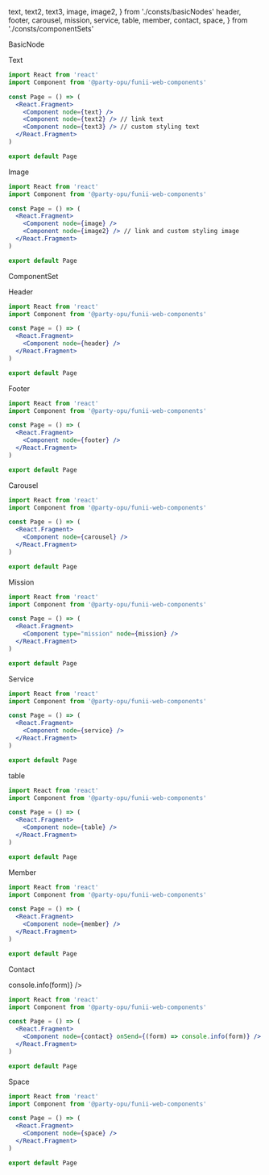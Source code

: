   text,
  text2,
  text3,
  image,
  image2,
} from './consts/basicNodes'
  header,
  footer,
  carousel,
  mission,
  service,
  table,
  member,
  contact,
  space,
} from './consts/componentSets'

<Heading>BasicNode</Heading>

<Spacer size="xxl" />

<SubHeading>Text</SubHeading>

<Spacer size="l" />

<ComponentArea>
  <Component node={text} />
  <Component node={text2} />
  <Component node={text3} />
</ComponentArea>

<Spacer size="l" />

```jsx
import React from 'react'
import Component from '@party-opu/funii-web-components'

const Page = () => (
  <React.Fragment>
    <Component node={text} />
    <Component node={text2} /> // link text
    <Component node={text3} /> // custom styling text
  </React.Fragment>
)

export default Page
```

<Spacer size="xxl" />

<SubHeading>Image</SubHeading>

<Spacer size="l" />

<ComponentArea>
  <Component node={image} />
  <Spacer size="s" />
  <Component node={image2} />
</ComponentArea>

<Spacer size="l" />

```jsx
import React from 'react'
import Component from '@party-opu/funii-web-components'

const Page = () => (
  <React.Fragment>
    <Component node={image} />
    <Component node={image2} /> // link and custom styling image
  </React.Fragment>
)

export default Page
```

<Spacer size="xxl" />
<Spacer size="xxl" />

<Heading>ComponentSet</Heading>

<Spacer size="xxl" />

<SubHeading>Header</SubHeading>

<Spacer size="l" />

<ComponentArea>
  <Component node={header} />
</ComponentArea>

<Spacer size="l" />

```jsx
import React from 'react'
import Component from '@party-opu/funii-web-components'

const Page = () => (
  <React.Fragment>
    <Component node={header} />
  </React.Fragment>
)

export default Page
```

<Spacer size="xxl" />

<SubHeading>Footer</SubHeading>

<Spacer size="l" />

<ComponentArea>
  <Component node={footer} />
</ComponentArea>

<Spacer size="l" />

```jsx
import React from 'react'
import Component from '@party-opu/funii-web-components'

const Page = () => (
  <React.Fragment>
    <Component node={footer} />
  </React.Fragment>
)

export default Page
```

<Spacer size="xxl" />

<SubHeading>Carousel</SubHeading>

<Spacer size="l" />

<ComponentArea>
  <Component node={carousel} />
</ComponentArea>

<Spacer size="l" />

```jsx
import React from 'react'
import Component from '@party-opu/funii-web-components'

const Page = () => (
  <React.Fragment>
    <Component node={carousel} />
  </React.Fragment>
)

export default Page
```

<Spacer size="xxl" />

<SubHeading>Mission</SubHeading>

<Spacer size="l" />

<ComponentArea>
  <Component node={mission} />
</ComponentArea>

<Spacer size="l" />

```jsx
import React from 'react'
import Component from '@party-opu/funii-web-components'

const Page = () => (
  <React.Fragment>
    <Component type="mission" node={mission} />
  </React.Fragment>
)

export default Page
```

<Spacer size="xxl" />

<SubHeading>Service</SubHeading>

<Spacer size="l" />

<ComponentArea>
  <Component node={service} />
</ComponentArea>

<Spacer size="l" />

```jsx
import React from 'react'
import Component from '@party-opu/funii-web-components'

const Page = () => (
  <React.Fragment>
    <Component node={service} />
  </React.Fragment>
)

export default Page
```

<Spacer size="xxl" />

<SubHeading>table</SubHeading>

<Spacer size="l" />

<ComponentArea>
  <Component node={table} />
</ComponentArea>

<Spacer size="l" />

```jsx
import React from 'react'
import Component from '@party-opu/funii-web-components'

const Page = () => (
  <React.Fragment>
    <Component node={table} />
  </React.Fragment>
)

export default Page
```

<Spacer size="xxl" />

<SubHeading>Member</SubHeading>

<Spacer size="l" />

<ComponentArea>
  <Component node={member} />
</ComponentArea>

<Spacer size="l" />

```jsx
import React from 'react'
import Component from '@party-opu/funii-web-components'

const Page = () => (
  <React.Fragment>
    <Component node={member} />
  </React.Fragment>
)

export default Page
```

<Spacer size="xxl" />

<SubHeading>Contact</SubHeading>

<Spacer size="l" />

<ComponentArea>
  <Component node={contact} onSend={(form) => console.info(form)} />
</ComponentArea>

<Spacer size="l" />

```jsx
import React from 'react'
import Component from '@party-opu/funii-web-components'

const Page = () => (
  <React.Fragment>
    <Component node={contact} onSend={(form) => console.info(form)} />
  </React.Fragment>
)

export default Page
```

<Spacer size="xxl" />

<SubHeading>Space</SubHeading>

<Spacer size="l" />

<ComponentArea>
  <Component node={space} />
</ComponentArea>

<Spacer size="l" />

```jsx
import React from 'react'
import Component from '@party-opu/funii-web-components'

const Page = () => (
  <React.Fragment>
    <Component node={space} />
  </React.Fragment>
)

export default Page
```


